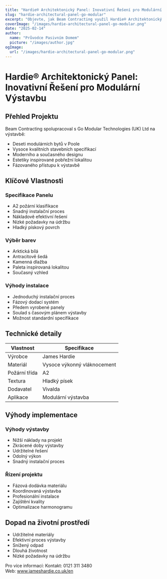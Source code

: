 ```yaml
---
title: "Hardie® Architektonický Panel: Inovativní Řešení pro Modulární Výstavbu"
slug: "hardie-architectural-panel-go-modular"
excerpt: "Objevte, jak Beam Contracting využil Hardie® Architektonický Panel pro svůj inovativní projekt modulárních bytů v Poole, který přináší výhody požární bezpečnosti a udržitelnosti."
coverImage: "/images/hardie-architectural-panel-go-modular.png"
date: "2025-02-14"
author:
  name: "Průvodce Pasivním Domem"
  picture: "/images/author.jpg"
ogImage:
  url: "/images/hardie-architectural-panel-go-modular.png"
---
```


# Hardie® Architektonický Panel: Inovativní Řešení pro Modulární Výstavbu

## Přehled Projektu

Beam Contracting spolupracoval s Go Modular Technologies (UK) Ltd na výstavbě:

- Deseti modulárních bytů v Poole
- Vysoce kvalitních stavebních specifikací
- Moderního a současného designu
- Estetiky inspirované pobřežní lokalitou
- Fázovaného přístupu k výstavbě

## Klíčové Vlastnosti

### Specifikace Panelu
- A2 požární klasifikace
- Snadný instalační proces
- Nákladově efektivní řešení
- Nízké požadavky na údržbu
- Hladký pískový povrch

### Výběr barev
- Arktická bílá
- Antracitově šedá
- Kamenná dlažba
- Paleta inspirovaná lokalitou
- Současný vzhled

### Výhody instalace
- Jednoduchý instalační proces
- Fázový dodací systém
- Předem vyrobené panely
- Soulad s časovým plánem výstavby
- Možnost standardní specifikace

## Technické detaily

| Vlastnost | Specifikace |
|-----------|-------------|
| Výrobce   | James Hardie |
| Materiál  | Vysoce výkonný vláknocement |
| Požární třída | A2 |
| Textura   | Hladký písek |
| Dodavatel | Vivalda |
| Aplikace  | Modulární výstavba |

## Výhody implementace

### Výhody výstavby
- Nižší náklady na projekt
- Zkrácené doby výstavby
- Udržitelné řešení
- Odolný výkon
- Snadný instalační proces

### Řízení projektu
- Fázová dodávka materiálu
- Koordinovaná výstavba
- Profesionální instalace
- Zajištění kvality
- Optimalizace harmonogramu

## Dopad na životní prostředí

- Udržitelné materiály
- Efektivní proces výstavby
- Snížený odpad
- Dlouhá životnost
- Nízké požadavky na údržbu

Pro více informací:
Kontakt: 0121 311 3480  
Web: www.jameshardie.co.uk/en